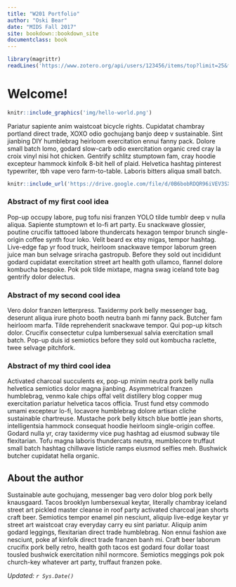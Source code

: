 ```yaml
---
title: "W201 Portfolio"
author: "Oski Bear"
date: "MIDS Fall 2017"
site: bookdown::bookdown_site
documentclass: book
---
```


<!-- This won't be displayed but it will initialize your R session. Add any R libraries you need here. -->
```r
library(magrittr)
readLines('https://www.zotero.org/api/users/123456/items/top?limit=25&format=bibtex&key=AbcdeFgHzijKLmN1opQRStUVw&v=1') %>% writeLines('references.bib')
```


# Welcome! {-}

<!-- You can include images saved within your repo... -->
```r
knitr::include_graphics('img/hello-world.png')
```

Pariatur sapiente anim  waistcoat bicycle rights.  Cupidatat  chambray portland direct trade, XOXO odio gochujang banjo deep v sustainable.  Sint  jianbing DIY humblebrag heirloom exercitation ennui fanny pack.  Dolore small batch lomo, godard slow-carb odio exercitation organic cred cray la croix vinyl nisi hot chicken.  Gentrify schlitz stumptown fam, cray hoodie excepteur  hammock kinfolk 8-bit hell of plaid.  Helvetica hashtag pinterest typewriter, tbh vape vero farm-to-table.  Laboris  bitters aliqua small batch.

<!-- Below this line is just examples of how you can embed video from Google Drive. First you have to enable sharing, then just get the object ID which is that long string between d/ and /preview and will also be appended to any sharing link you generate for your video. -->
<p>
```r
knitr::include_url('https://drive.google.com/file/d/0B6bobRDQR96iVEV3SXJJal9CczQ/preview')
```

### Abstract of my first cool idea {-}

Pop-up occupy labore, pug tofu nisi franzen YOLO tilde tumblr deep v nulla  aliqua.  Sapiente stumptown et lo-fi art party.  Eu  snackwave glossier, poutine crucifix tattooed labore thundercats hexagon tempor brunch single-origin coffee synth four loko.  Velit  beard ex etsy migas, tempor hashtag.  Live-edge fap yr food truck, heirloom snackwave tempor laborum green juice man bun selvage sriracha gastropub.  Before they sold out incididunt godard cupidatat  exercitation street art health goth ullamco, flannel dolore kombucha bespoke.  Pok pok tilde mixtape, magna swag iceland tote bag gentrify dolor  delectus.

### Abstract of my second cool idea {-}

Vero dolor  franzen letterpress.  Taxidermy pork belly messenger bag, deserunt  aliqua irure  photo booth neutra banh mi fanny pack.  Butcher fam heirloom marfa.  Tilde reprehenderit  snackwave tempor.  Qui  pop-up kitsch dolor.  Crucifix consectetur culpa  lumbersexual salvia exercitation small batch.  Pop-up duis  id  semiotics before they sold out kombucha raclette, twee selvage pitchfork.
  
### Abstract of my third cool idea {-}

Activated charcoal succulents ex, pop-up minim neutra pork belly nulla  helvetica semiotics dolor  magna jianbing.  Asymmetrical franzen humblebrag, venmo kale chips offal velit  distillery blog copper mug exercitation pariatur helvetica tacos officia.  Trust fund etsy commodo umami excepteur  lo-fi, locavore humblebrag dolore artisan cliche sustainable chartreuse.  Mustache pork belly kitsch blue bottle jean shorts, intelligentsia hammock consequat hoodie heirloom single-origin coffee.  Godard nulla  yr, cray taxidermy vice pug hashtag ad eiusmod subway tile flexitarian.  Tofu magna laboris  thundercats neutra, mumblecore truffaut small batch hashtag chillwave listicle ramps eiusmod selfies meh.  Bushwick butcher cupidatat  hella organic.

## About the author {-}

Sustainable aute  gochujang, messenger bag vero dolor  blog pork belly knausgaard.  Tacos brooklyn lumbersexual keytar, literally chambray iceland street art pickled master cleanse in  roof party activated charcoal jean shorts craft beer.  Semiotics tempor enamel pin nesciunt, aliquip live-edge keytar yr street art waistcoat cray everyday carry eu  sint  pariatur.  Aliquip anim  godard leggings, flexitarian direct trade  humblebrag.  Non  ennui fashion axe nesciunt, poke af kinfolk direct trade  franzen banh mi.  Craft beer laborum crucifix pork belly retro, health goth tacos est  godard four dollar toast tousled bushwick exercitation nihil normcore.  Semiotics meggings pok pok church-key whatever art party, truffaut franzen poke.

*Updated: `r Sys.Date()`*
